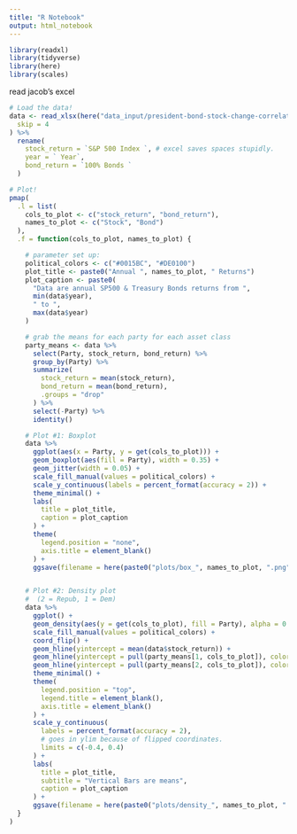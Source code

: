 ```yaml
---
title: "R Notebook"
output: html_notebook
---
```


```r
library(readxl)
library(tidyverse)
library(here)
library(scales)
```

read jacob's excel
```r
# Load the data!
data <- read_xlsx(here("data_input/president-bond-stock-change-correlation.xlsx"),
  skip = 4
) %>%
  rename(
    stock_return = `S&P 500 Index `, # excel saves spaces stupidly.
    year = ` Year`,
    bond_return = `100% Bonds `
  )
```

```r
# Plot!
pmap(
  .l = list(
    cols_to_plot <- c("stock_return", "bond_return"),
    names_to_plot <- c("Stock", "Bond")
  ), 
  .f = function(cols_to_plot, names_to_plot) {

    # parameter set up:
    political_colors <- c("#0015BC", "#DE0100")
    plot_title <- paste0("Annual ", names_to_plot, " Returns")
    plot_caption <- paste0(
      "Data are annual SP500 & Treasury Bonds returns from ",
      min(data$year),
      " to ",
      max(data$year)
    )

    # grab the means for each party for each asset class
    party_means <- data %>%
      select(Party, stock_return, bond_return) %>%
      group_by(Party) %>%
      summarize(
        stock_return = mean(stock_return),
        bond_return = mean(bond_return),
        .groups = "drop"
      ) %>%
      select(-Party) %>%
      identity()

    # Plot #1: Boxplot
    data %>%
      ggplot(aes(x = Party, y = get(cols_to_plot))) +
      geom_boxplot(aes(fill = Party), width = 0.35) +
      geom_jitter(width = 0.05) +
      scale_fill_manual(values = political_colors) +
      scale_y_continuous(labels = percent_format(accuracy = 2)) +
      theme_minimal() +
      labs(
        title = plot_title,
        caption = plot_caption
      ) +
      theme(
        legend.position = "none",
        axis.title = element_blank()
      ) +
      ggsave(filename = here(paste0("plots/box_", names_to_plot, ".png")))


    # Plot #2: Density plot
    #  (2 = Repub, 1 = Dem)
    data %>%
      ggplot() +
      geom_density(aes(y = get(cols_to_plot), fill = Party), alpha = 0.75) +
      scale_fill_manual(values = political_colors) +
      coord_flip() +
      geom_hline(yintercept = mean(data$stock_return)) +
      geom_hline(yintercept = pull(party_means[1, cols_to_plot]), color = political_colors[1]) +
      geom_hline(yintercept = pull(party_means[2, cols_to_plot]), color = political_colors[2]) +
      theme_minimal() +
      theme(
        legend.position = "top",
        legend.title = element_blank(),
        axis.title = element_blank()
      ) +
      scale_y_continuous(
        labels = percent_format(accuracy = 2),
        # goes in ylim because of flipped coordinates.
        limits = c(-0.4, 0.4)
      ) +
      labs(
        title = plot_title,
        subtitle = "Vertical Bars are means",
        caption = plot_caption
      ) +
      ggsave(filename = here(paste0("plots/density_", names_to_plot, ".png")))
  }
)
```
